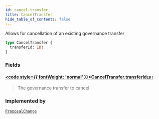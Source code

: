 ```yaml
---
id: cancel-transfer
title: CancelTransfer
hide_table_of_contents: false
---
```








Allows for cancellation of an existing governance transfer

```graphql
type CancelTransfer {
  transferId: ID!
}
```


### Fields

#### [<code style={{ fontWeight: 'normal' }}>CancelTransfer.<b>transferId</b></code>](#)<Bullet />[`ID!`](/mainnet/api/graphql/scalars/id) <Badge class="secondary" text="non-null"/> <Badge class="secondary" text="scalar"/>
> The governance transfer to cancel
> 



### Implemented by

[`ProposalChange`](/mainnet/api/graphql/unions/proposal-change)  <Badge class="secondary" text="union"/>



